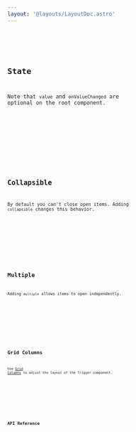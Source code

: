 ```yaml
---
layout: '@layouts/LayoutDoc.astro'
---
```








<Preview client:load>
	<Fragment slot="preview">
		<Default client:visible />
	</Fragment>
	<Fragment slot="code">
		<Code code={DefaultRaw} lang="svelte" />
	</Fragment>
</Preview>

## State

Note that `value` and `onValueChanged` are optional on the root component.

<Preview client:load>
	<Fragment slot="preview">
		<State client:visible />
	</Fragment>
	<Fragment slot="code">
		<Code code={StateRaw} lang="svelte" />
	</Fragment>
</Preview>

## Collapsible

By default you can't close open items. Adding `collapsible` changes this behavior.

<Preview client:load>
	<Fragment slot="preview">
		<Collapsible client:visible />
	</Fragment>
	<Fragment slot="code">
		<Code code={CollapsibleRaw} lang="svelte" />
	</Fragment>
</Preview>

## Multiple

Adding `multiple` allows items to open independently.

<Preview client:load>
	<Fragment slot="preview">
		<Multiple client:visible />
	</Fragment>
	<Fragment slot="code">
		<Code code={MultipleRaw} lang="svelte" />
	</Fragment>
</Preview>

## Grid Columns

Use [Grid Columns](https://tailwindcss.com/docs/grid-template-columns) to adjust the layout of the Trigger component.

<Preview client:load>
	<Fragment slot="preview">
		<Columns client:visible />
	</Fragment>
	<Fragment slot="code">
		<Code code={ColumnsRaw} lang="svelte" />
	</Fragment>
</Preview>

## API Reference

<ApiTable />
